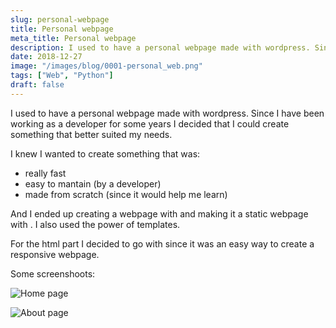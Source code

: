 ```yaml
---
slug: personal-webpage
title: Personal webpage
meta_title: Personal webpage
description: I used to have a personal webpage made with wordpress. Since I have been working as a developer for some years I decided that I could create something that better suited my needs.
date: 2018-12-27
image: "/images/blog/0001-personal_web.png"
tags: ["Web", "Python"]
draft: false
---
```


I used to have a personal webpage made with wordpress. Since I have been working as a developer for some years I decided that I could create something that better suited my needs.

I knew I wanted to create something that was:

* really fast
* easy to mantain (by a developer)
* made from scratch (since it would help me learn)

And I ended up creating a webpage with <FancyLink linkText="Flask" url="http://flask.pocoo.org/" company="flask"/> and making it a static webpage with <FancyLink linkText="Frozen flask" url="https://frozen-flask.readthedocs.io/" company="readthedocs"/>. I also used the power of <FancyLink linkText="Jinja2" url="http://jinja.pocoo.org/" company="jinja" dark="true"/> templates.

For the html part I decided to go with <FancyLink linkText="w3css" url="https://www.w3schools.com/"/> since it was an easy way to create a responsive webpage.

Some screenshoots:

![Home page](../../images/posts/2018/0001-villoro_mockup_1.jpg)

![About page](../../images/posts/2018/0001-villoro_mockup_2.jpg)
